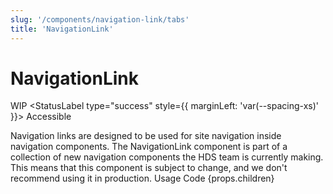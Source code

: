 ```yaml
---
slug: '/components/navigation-link/tabs'
title: 'NavigationLink'
---
```




# NavigationLink

<StatusLabel type="alert">WIP</StatusLabel>
<StatusLabel type="success" style={{ marginLeft: 'var(--spacing-xs)' }}>
  Accessible
</StatusLabel>

<LeadParagraph>
  Navigation links are designed to be used for site navigation inside navigation components.
</LeadParagraph>

<Notification label="A work in progress!" className="siteNotification">
  The NavigationLink component is part of a collection of new navigation components the HDS team is currently making.
  This means that this component is subject to change, and we don't recommend using it in production.
</Notification>

<PageTabs pageContext={props.pageContext}>
  <PageTabs.TabList>
    <PageTabs.Tab href="/">Usage</PageTabs.Tab>
    <PageTabs.Tab href="/code">Code</PageTabs.Tab>
  </PageTabs.TabList>
  <PageTabs.TabPanel>{props.children}</PageTabs.TabPanel>
</PageTabs>

